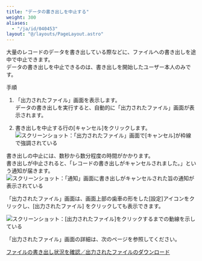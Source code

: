 ```yaml
---
title: "データの書き出しを中止する"
weight: 300
aliases:
  - "/ja/id/040453"
layout: "@/layouts/PageLayout.astro"
---
```




大量のレコードのデータを書き出している際などに、ファイルへの書き出しを途中で中止できます。  
データの書き出しを中止できるのは、書き出しを開始したユーザー本人のみです。

<Heading id="export_export_cancel_10">手順</Heading>
1. 「出力されたファイル」画面を表示します。  
   データの書き出しを実行すると、自動的に「出力されたファイル」画面が表示されます。

1. 書き出しを中止する行の[キャンセル]をクリックします。  
   <Img src="/k/kintone/img-ja/export_cancel_img2.png" alt="スクリーンショット：「出力されたファイル」画面で[キャンセル]が枠線で強調されている" />

書き出しの中止には、数秒から数分程度の時間がかかります。  
書き出しが中止されると、「レコードの書き出しがキャンセルされました。」という通知が届きます。  
<Img src="/k/kintone/img-ja/export_cancel_img4.png" alt="スクリーンショット：「通知」画面に書き出しがキャンセルされた旨の通知が表示されている" />

<Note>


「出力されたファイル」画面は、画面上部の歯車の形をした[設定]アイコンをクリックし、[出力されたファイル] をクリックしても表示できます。  

<Img src="/k/kintone/img-ja/export_cancel_img5.png" alt="スクリーンショット：[出力されたファイル]をクリックするまでの動線を示している" />


「出力されたファイル」画面の詳細は、次のページを参照してください。  

[ファイルの書き出し状況を確認／出力されたファイルのダウンロード](/k/ja/id/040456.html)


</Note>
